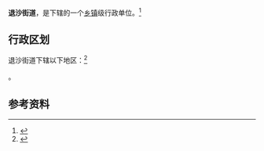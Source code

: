 {{中国乡级行政区|14/10/82/005/000}}

'''退沙街道'''，是{{PRC admin/fullname|14/10/82/005/000|3}}下辖的一个[[乡镇|乡镇]]级行政单位。<ref>{{PRC admin/ref sgc|{{PRC admin/parent|14/10/82/005/000}}}}</ref>

== 行政区划 ==

退沙街道下辖以下地区：<ref>{{PRC admin/ref sgc|14/10/82/005/000}}</ref>

{{PRC admin/children|14/10/82/005/000}}。

== 参考资料 ==

{{reflist}}

{{行政区划小作品}}
{{PRC admin/navcat|14/10/82/005/000}}